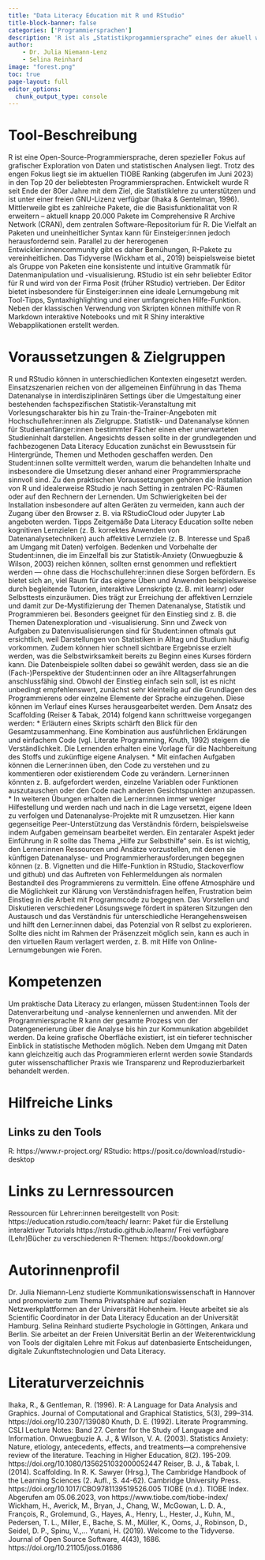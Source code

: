 ```yaml
---
title: "Data Literacy Education mit R und RStudio"
title-block-banner: false
categories: ['Programmiersprachen']
description: 'R ist als „Statistikprogammiersprache“ eines der akuell wichtigsten Tools der praktischen Datenanalyse und somit grundlegend für angewandte Data Literacy. RStudio ist ein weitverbreiteter Editor für diese Sprache und eine ideale Lernumgebung, um nicht nur einen Einblick in Datenanalyse und Statistik, sondern gleichzeitig auch in die Welt des Programmierens zu erlangen. Hier wird ein kurzer Überblick über die Tools sowie Tipps zur Vermittlung in der Hochschullehre gegeben.'
author: 
    - Dr. Julia Niemann-Lenz
    - Selina Reinhard
image: "forest.png"
toc: true
page-layout: full
editor_options: 
  chunk_output_type: console
---
```


# Tool-Beschreibung

R ist eine Open-Source-Programmiersprache, deren spezieller Fokus auf grafischer Exploration von Daten und statistischen Analysen liegt. Trotz des engen Fokus liegt sie im aktuellen TIOBE Ranking (abgerufen im Juni 2023) in den Top 20 der beliebtesten Programmiersprachen. Entwickelt wurde R seit Ende der 80er Jahre mit dem Ziel, die Statistiklehre zu unterstützen und ist unter einer freien GNU-Lizenz verfügbar (Ihaka & Gentelman, 1996). Mittlerweile gibt es zahlreiche Pakete, die die Basisfunktionalität von R erweitern – aktuell knapp 20.000 Pakete im Comprehensive R Archive Network (CRAN), dem zentralen Software-Repositorium für R. Die Vielfalt an Paketen und uneinheitlicher Syntax kann für Einsteiger:innen jedoch herausfordernd sein. Parallel zu der hererogenen Entwickler:innencommunity gibt es daher Bemühungen, R-Pakete zu vereinheitlichen. Das Tidyverse (Wickham et al., 2019) beispielsweise bietet als Gruppe von Paketen eine konsistente und intuitive Grammatik für Datenmanipulation und -visualisierung.
RStudio ist ein sehr beliebter Editor für R und wird von der Firma Posit (früher RStudio) vertrieben. Der Editor bietet insbesondere für Einsteiger:innen eine ideale Lernumgebung mit Tool-Tipps, Syntaxhighlighting und einer umfangreichen Hilfe-Funktion. Neben der klassischen Verwendung von Skripten können mithilfe von R Markdown interaktive Notebooks und mit R Shiny interaktive Webapplikationen erstellt werden.

# Voraussetzungen & Zielgruppen

R und RStudio können in unterschiedlichen Kontexten eingesetzt werden. Einsatzszenarien reichen von der allgemeinen Einführung in das Thema Datenanalyse in interdisziplinären Settings über die Umgestaltung einer bestehenden fachspezifischen Statistik-Veranstaltung mit Vorlesungscharakter bis hin zu Train-the-Trainer-Angeboten mit Hochschullehrer:innen als Zielgruppe. 
Statistik- und Datenanalyse können für Studienanfänger:innen bestimmter Fächer einen eher unerwarteten Studieninhalt darstellen. Angesichts dessen sollte in der grundlegenden und fachbezogenen Data Literacy Education zunächst ein Bewusstsein für Hintergründe, Themen und Methoden geschaffen werden. Den Student:innen sollte vermittelt werden, warum die behandelten Inhalte und insbesondere die Umsetzung dieser anhand einer Programmiersprache sinnvoll sind.
Zu den praktischen Voraussetzungen gehören die Installation von R und idealerweise RStudio je nach Setting in zentralen PC-Räumen oder auf den Rechnern der Lernenden. Um Schwierigkeiten bei der Installation insbesondere auf alten Geräten zu vermeiden, kann auch der Zugang über den Browser z. B. via RStudioCloud oder Jupyter Lab angeboten werden.
Tipps
Zeitgemäße Data Literacy Education sollte neben kognitiven Lernzielen (z. B. korrektes Anwenden von Datenanalysetechniken) auch affektive Lernziele (z. B. Interesse und Spaß am Umgang mit Daten) verfolgen. Bedenken und Vorbehalte der Student:innen, die im Einzelfall bis zur Statistik-Anxiety (Onwuegbuzie & Wilson, 2003) reichen können, sollten ernst genommen und reflektiert werden — ohne dass die Hochschullehrer:innen diese Sorgen befördern.
Es bietet sich an, viel Raum für das eigene Üben und Anwenden beispielsweise durch begleitende Tutorien, interaktive Lernskripte (z. B. mit learnr) oder Selbsttests einzuräumen. Dies trägt zur Erreichung der affektiven Lernziele und damit zur De-Mystifizierung der Themen Datenanalyse, Statistik und Programmieren bei. 
Besonders geeignet für den Einstieg sind z. B. die Themen Datenexploration und -visualisierung. Sinn und Zweck von Aufgaben zu Datenvisualisierungen sind für Student:innen oftmals gut ersichtlich, weil Darstellungen von Statistiken in Alltag und Studium häufig vorkommen. Zudem können hier schnell sichtbare Ergebnisse erzielt werden, was die Selbstwirksamkeit bereits zu Beginn eines Kurses fördern kann. Die Datenbeispiele sollten dabei so gewählt werden, dass sie an die (Fach-)Perspektive der Student:innen oder an ihre Alltagserfahrungen anschlussfähig sind.
Obwohl der Einstieg einfach sein soll, ist es nicht unbedingt empfehlenswert, zunächst sehr kleinteilig auf die Grundlagen des Programmierens oder einzelne Elemente der Sprache einzugehen. Diese können im Verlauf eines Kurses herausgearbeitet werden. Dem Ansatz des Scaffolding (Reiser & Tabak, 2014) folgend kann schrittweise vorgegangen werden:
*	Erläutern eines Skripts schärft den Blick für den Gesamtzusammenhang. Eine Kombination aus ausführlichen Erklärungen und einfachem Code (vgl. Literate Programming, Knuth, 1992) steigern die Verständlichkeit. Die Lernenden erhalten eine Vorlage für die Nachbereitung des Stoffs und zukünftige eigene Analysen. 
*	Mit einfachen Aufgaben können die Lerner:innen üben, den Code zu verstehen und zu kommentieren oder existierendem Code zu verändern. Lerner:innen könnten z. B. aufgefordert werden, einzelne Variablen oder Funktionen auszutauschen oder den Code nach anderen Gesichtspunkten anzupassen. 
*	In weiteren Übungen erhalten die Lerner:innen immer weniger Hilfestellung und werden nach und nach in die Lage versetzt, eigene Ideen zu verfolgen und Datenanalyse-Projekte mit R umzusetzen. Hier kann gegenseitige Peer-Unterstützung das Verständnis fördern, beispielsweise indem Aufgaben gemeinsam bearbeitet werden.
Ein zentaraler Aspekt jeder Einführung in R sollte das Thema „Hilfe zur Selbsthilfe“ sein. Es ist wichtig, den Lerner:innen Ressourcen und Ansätze vorzustellen, mit denen sie künftigen Datenanalyse- und Programmierherausforderungen begegnen können (z. B. Vignetten und die Hilfe-Funktion in RStudio, Stackoverflow und github) und das Auftreten von Fehlermeldungen als normalen Bestandteil des Programmierens zu vermitteln. Eine offene Atmosphäre und die Möglichkeit zur Klärung von Verständnisfragen helfen, Frustration beim Einstieg in die Arbeit mit Programmcode zu begegnen. 
Das Vorstellen und Diskutieren verschiedener Lösungswege fördert in späteren Sitzungen den Austausch und das Verständnis für unterschiedliche Herangehensweisen und hilft den Lerner:innen dabei, das Potenzial von R selbst zu explorieren. Sollte dies nicht im Rahmen der Präsenzzeit möglich sein, kann es auch in den virtuellen Raum verlagert werden, z. B. mit Hilfe von Online-Lernumgebungen wie Foren.

# Kompetenzen

Um praktische Data Literacy zu erlangen, müssen Student:innen Tools der Datenverarbeitung und -analyse kennenlernen und anwenden. Mit der Programmiersprache R kann der gesamte Prozess von der Datengenerierung über die Analyse bis hin zur Kommunikation abgebildet werden. Da keine grafische Oberfläche existiert, ist ein tieferer technischer Einblick in statistische Methoden möglich. Neben dem Umgang mit Daten kann gleichzeitig auch das Programmieren erlernt werden sowie Standards guter wissenschaftlicher Praxis wie Transparenz und Reproduzierbarkeit behandelt werden. 

# Hilfreiche Links  

## Links zu den Tools
R: https://www.r-project.org/
RStudio: https://posit.co/download/rstudio-desktop

# Links zu Lernressourcen  

Ressourcen für Lehrer:innen bereitgestellt von Posit: https://education.rstudio.com/teach/
learnr: Paket für die Erstellung interaktiver Tutorials
https://rstudio.github.io/learnr/
Frei verfügbare (Lehr)Bücher zu verschiedenen R-Themen:
https://bookdown.org/

# Autorinnenprofil

Dr. Julia Niemann-Lenz studierte Kommunikationswissenschaft in Hannover und promovierte zum Thema Privatsphäre auf sozialen Netzwerkplattformen an der Universität Hohenheim. Heute arbeitet sie als Scientific Coordinator in der Data Literacy Education an der Universität Hamburg.
Selina Reinhard studierte Psychologie in Göttingen, Ankara und Berlin. Sie arbeitet an der Freien Universität Berlin an der Weiterentwicklung von Tools der digitalen Lehre mit Fokus auf datenbasierte Entscheidungen, digitale Zukunftstechnologien und Data Literacy. 

# Literaturverzeichnis

Ihaka, R., & Gentleman, R. (1996). R: A Language for Data Analysis and Graphics. Journal of Computational and Graphical Statistics, 5(3), 299–314. https://doi.org/10.2307/139080
Knuth, D. E. (1992). Literate Programming. CSLI Lecture Notes: Band 27. Center for the Study of Language and Information.
Onwuegbuzie A. J., & Wilson, V. A. (2003). Statistics Anxiety: Nature, etiology, antecedents, effects, and treatments—a comprehensive review of the literature. Teaching in Higher Education, 8(2). 195-209. https://doi.org/10.1080/1356251032000052447
Reiser, B. J., & Tabak, I. (2014). Scaffolding. In R. K. Sawyer (Hrsg.), The Cambridge Handbook of the Learning Sciences (2. Aufl., S. 44-62). Cambridge University Press. https://doi.org/10.1017/CBO9781139519526.005
TIOBE (n.d.). TIOBE Index. Abgerufen am 05.06.2023, von https://www.tiobe.com/tiobe-index/
Wickham, H., Averick, M., Bryan, J., Chang, W., McGowan, L. D. A., François, R., Grolemund, G., Hayes, A., Henry, L., Hester, J., Kuhn, M., Pedersen, T. L., Miller, E., Bache, S. M., Müller, K., Ooms, J., Robinson, D., Seidel, D. P., Spinu, V.,... Yutani, H. (2019). Welcome to the Tidyverse. Journal of Open Source Software, 4(43), 1686. https://doi.org/10.21105/joss.01686


